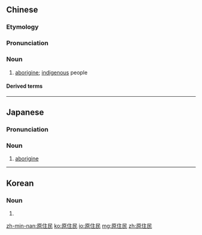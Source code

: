 ==Chinese==
{{zh-forms|type=12}}
{{wikipedia|lang=zh}}

===Etymology===
{{zh-compound|原|住民|original, initial|inhabitant}}

===Pronunciation===
{{zh-pron
|m=yuánzhùmín
|c=jyun4 zyu6 man4
|h=pfs=ngièn-chhu-mìn
|mn=goân-chū-bîn
|cat=n
}}

===Noun===
{{zh-noun}}

# [[aborigine]]; [[indigenous]] people
#: {{zh-x|原住民 土地 所有權|[[native title]]}}

====Derived terms====
{{zh-der|原住民族}}

----

==Japanese==
{{ja-kanjitab|げん|じゅう|みん|yomi=on}}

===Pronunciation===
{{ja-pron|げんじゅうみん|y=on}}

===Noun===
{{ja-noun|げんじゅうみん}}

# [[aborigine]] {{gloss|aboriginal inhabitant of a country}}

----

==Korean==
{{ko-hanjatab|原|住|民}}

===Noun===
{{ko-noun|rv=wonjumin|hangeul=원주민}}

# {{hanja form of|원주민|[[aborigine]]}}

[[zh-min-nan:原住民]]
[[ko:原住民]]
[[io:原住民]]
[[mg:原住民]]
[[zh:原住民]]